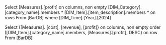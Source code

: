 Select [Measures].[profit] on columns,
non empty [DIM_Category].[category_name].members * [DIM_Item].[item_description].members * on rows
From [BarDB]
where [DIM_Time].[Year].[2024]

Select {[Measures]. [cost], [revenue], [profit]} on columns,
non empty order ([DIM_Item].[category_name].members, [Measures].[profit], DESC) on row
From [BarDB]